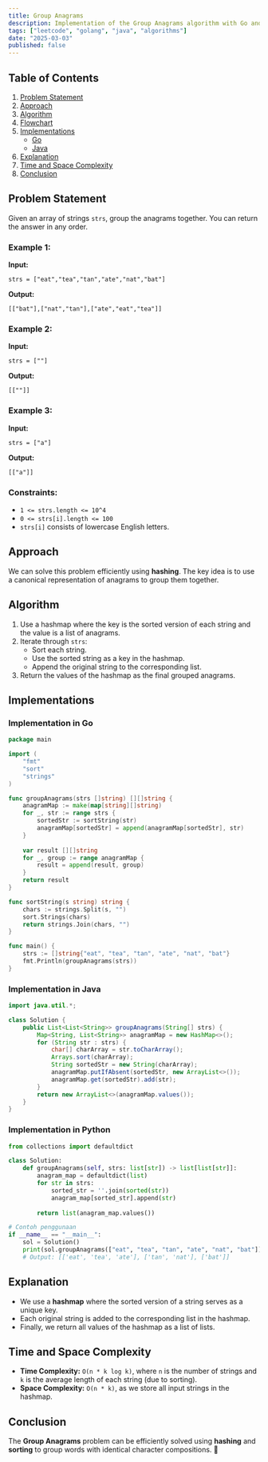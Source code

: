 ```yaml
---
title: Group Anagrams
description: Implementation of the Group Anagrams algorithm with Go and Java.
tags: ["leetcode", "golang", "java", "algorithms"]
date: "2025-03-03"
published: false
---
```


## Table of Contents

1. [Problem Statement](#problem-statement)
2. [Approach](#approach)
3. [Algorithm](#algorithm)
4. [Flowchart](#flowchart)
5. [Implementations](#implementations)
   - [Go](#implementation-in-go)
   - [Java](#implementation-in-java)
6. [Explanation](#explanation)
7. [Time and Space Complexity](#time-and-space-complexity)
8. [Conclusion](#conclusion)

## Problem Statement

Given an array of strings `strs`, group the anagrams together. You can return the answer in any order.

### Example 1:

**Input:**
```
strs = ["eat","tea","tan","ate","nat","bat"]
```
**Output:**
```
[["bat"],["nat","tan"],["ate","eat","tea"]]
```

### Example 2:

**Input:**
```
strs = [""]
```
**Output:**
```
[[""]]
```

### Example 3:

**Input:**
```
strs = ["a"]
```
**Output:**
```
[["a"]]
```

### Constraints:

- `1 <= strs.length <= 10^4`
- `0 <= strs[i].length <= 100`
- `strs[i]` consists of lowercase English letters.

## Approach

We can solve this problem efficiently using **hashing**. The key idea is to use a canonical representation of anagrams to group them together.

## Algorithm

1. Use a hashmap where the key is the sorted version of each string and the value is a list of anagrams.
2. Iterate through `strs`:
   - Sort each string.
   - Use the sorted string as a key in the hashmap.
   - Append the original string to the corresponding list.
3. Return the values of the hashmap as the final grouped anagrams.

## Implementations

### Implementation in Go

```go
package main

import (
    "fmt"
    "sort"
    "strings"
)

func groupAnagrams(strs []string) [][]string {
    anagramMap := make(map[string][]string)
    for _, str := range strs {
        sortedStr := sortString(str)
        anagramMap[sortedStr] = append(anagramMap[sortedStr], str)
    }
    
    var result [][]string
    for _, group := range anagramMap {
        result = append(result, group)
    }
    return result
}

func sortString(s string) string {
    chars := strings.Split(s, "")
    sort.Strings(chars)
    return strings.Join(chars, "")
}

func main() {
    strs := []string{"eat", "tea", "tan", "ate", "nat", "bat"}
    fmt.Println(groupAnagrams(strs))
}
```

### Implementation in Java

```java
import java.util.*;

class Solution {
    public List<List<String>> groupAnagrams(String[] strs) {
        Map<String, List<String>> anagramMap = new HashMap<>();
        for (String str : strs) {
            char[] charArray = str.toCharArray();
            Arrays.sort(charArray);
            String sortedStr = new String(charArray);
            anagramMap.putIfAbsent(sortedStr, new ArrayList<>());
            anagramMap.get(sortedStr).add(str);
        }
        return new ArrayList<>(anagramMap.values());
    }
}
```

### Implementation in Python

```python
from collections import defaultdict

class Solution:
    def groupAnagrams(self, strs: list[str]) -> list[list[str]]:
        anagram_map = defaultdict(list)
        for str in strs:
            sorted_str = ''.join(sorted(str))
            anagram_map[sorted_str].append(str)
        
        return list(anagram_map.values())

# Contoh penggunaan
if __name__ == "__main__":
    sol = Solution()
    print(sol.groupAnagrams(["eat", "tea", "tan", "ate", "nat", "bat"]))
    # Output: [['eat', 'tea', 'ate'], ['tan', 'nat'], ['bat']]
```


## Explanation

- We use a **hashmap** where the sorted version of a string serves as a unique key.
- Each original string is added to the corresponding list in the hashmap.
- Finally, we return all values of the hashmap as a list of lists.

## Time and Space Complexity

- **Time Complexity:** `O(n * k log k)`, where `n` is the number of strings and `k` is the average length of each string (due to sorting).
- **Space Complexity:** `O(n * k)`, as we store all input strings in the hashmap.

## Conclusion

The **Group Anagrams** problem can be efficiently solved using **hashing** and **sorting** to group words with identical character compositions. 🚀

